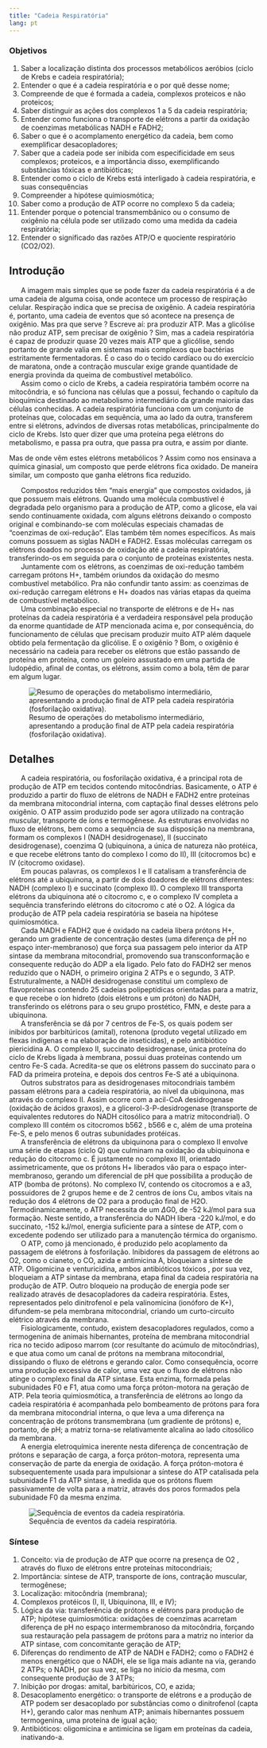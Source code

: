 ```yaml
---
title: "Cadeia Respiratória"
lang: pt
---
```



```{=html}
<script async src="https://www.googletagmanager.com/gtag/js?id=G-S1L73VGCG5"></script>
```
```{=html}
<script>
  window.dataLayer = window.dataLayer || [];
  function gtag(){dataLayer.push(arguments);}
  gtag('js', new Date());

  gtag('config', 'G-S1L73VGCG5');
</script>
```

### Objetivos {.unnumbered}

1. Saber a localização distinta dos processos metabólicos aeróbios (ciclo de Krebs e cadeia respiratória);
1. Entender o que é a cadeia respiratória e o por quê desse nome;
1. Compreende de que é formada a cadeia, complexos proteicos e não proteicos;
1. Saber distinguir as ações dos complexos 1 a 5 da cadeia respiratória;
1. Entender como funciona o transporte de elétrons a partir da oxidação de coenzimas metabólicas NADH e FADH2;
1. Saber o que é o acomplamento energético da cadeia, bem como exemplificar desacopladores;
1. Saber que a cadeia pode ser inibida com especificidade em seus complexos;
proteicos, e a importância disso, exemplificando substâncias tóxicas e antibióticas;
1. Entender como o ciclo de Krebs está interligado à cadeia respiratória, e suas consequências
1. Compreender a hipótese quimiosmótica;
1. Saber como a produção de ATP ocorre no complexo 5 da cadeia;
1. Entender porque o potencial transmembânico ou o consumo de oxigênio na célula pode ser utilizado como uma medida da cadeia respiratória;
1. Entender o significado das razões ATP/O e quociente respiratório (CO2/O2).

## Introdução

|       A imagem mais simples que se pode fazer da cadeia respiratória é a de uma cadeia de alguma coisa, onde acontece um processo de respiração celular. Respiração indica que se precisa de oxigênio. A cadeia respiratória é, portanto, uma cadeia de eventos que só acontece na presença de oxigênio. Mas pra que serve ? Escreve aí: pra produzir ATP. Mas a glicólise não produz ATP, sem precisar de oxigênio ? Sim, mas a cadeia respiratória é capaz de produzir quase 20 vezes mais ATP que a glicólise, sendo portanto de grande valia em sistemas mais complexos que bactérias estritamente fermentadoras. É o caso do o tecido cardíaco ou do exercício de maratona, onde a contração muscular exige grande quantidade de energia provinda da queima de combustível metabólico. 


|       Assim como o ciclo de Krebs, a cadeia respiratória também ocorre na mitocôndria, e só funciona nas células que a possui, fechando o capítulo da bioquímica destinado ao metabolismo intermediário da grande maioria das células conhecidas. A cadeia respiratória funciona com um conjunto de proteínas que, colocadas em sequência, uma ao lado da outra, transferem entre si elétrons, advindos de diversas rotas metabólicas, principalmente do ciclo de Krebs. Isto quer dizer que uma proteína pega elétrons do metabolismo, e passa pra outra, que passa pra outra, e assim por diante. 
Mas de onde vêm estes elétrons metabólicos ? Assim como nos ensinava a química ginasial, um composto que perde elétrons fica oxidado. De maneira similar, um composto que ganha elétrons fica reduzido. 

|       Compostos reduzidos têm “mais energia” que compostos oxidados, já que possuem mais elétrons. Quando uma molécula combustível é degradada pelo organismo para a produção de ATP, como a glicose, ela vai sendo continuamente oxidada, com alguns elétrons deixando o composto original e combinando-se com moléculas especiais chamadas de “coenzimas de oxi-redução”. Elas também têm nomes específicos. As mais comuns possuem as siglas NADH e FADH2. Essas moléculas carregam os elétrons doados no processo de oxidação até a cadeia respiratória, transferindo-os em seguida para o conjunto de proteínas existentes nesta. 

|       Juntamente com os elétrons, as coenzimas de oxi-redução também carregam prótons H+, também oriundos da oxidação do mesmo combustível metabólico. Pra não confundir tanto assim: as coenzimas de oxi-redução carregam elétrons e H+ doados nas várias etapas da queima de combustível metabólico. 


|       Uma combinação especial no transporte de elétrons e de H+  nas proteínas da cadeia respiratória é a verdadeira responsável pela produção da enorme quantidade de ATP mencionada acima e, por consequência, do funcionamento de células que precisam produzir muito ATP além daquele obtido pela fermentação da glicólise. E o oxigênio ?  Bom,  o oxigênio é necessário na cadeia para receber os elétrons que estão passando de proteína em proteína, como um goleiro assustado em uma partida de ludopédio, afinal de contas, os elétrons, assim como a bola, têm de parar em algum lugar.

![Resumo de operações do metabolismo intermediário, apresentando a produção final de ATP pela cadeia respiratória (fosforilação oxidativa).](intermed.png){#fig-intermed}

## Detalhes

|       A cadeia respiratória, ou fosforilação oxidativa, é a principal rota de produção de ATP em tecidos contendo mitocôndrias. Basicamente, o ATP é produzido a partir do fluxo de elétrons de NADH e FADH2 entre proteínas da membrana mitocondrial interna, com captação final desses elétrons pelo oxigênio. O ATP assim produzido pode ser agora utilizado na contração muscular, transporte de íons e  termogênese. As estruturas envolvidas no fluxo de elétrons, bem como a sequência de sua disposição na membrana, formam os complexos I (NADH desidrogenase), II (succinato desidrogenase), coenzima Q (ubiquinona, a única de natureza não protéica, e que recebe elétrons tanto do complexo I como do II), III (citocromos bc) e IV (citocromo oxidase). 


|       Em poucas palavras, os complexos I e II catalisam a transferência de  elétrons até a ubiquinona, a partir de dois doadores de elétrons diferentes: NADH (complexo I) e succinato (complexo II). O complexo III transporta elétrons da ubiquinona até o citocromo c, e o complexo IV completa a sequência transferindo elétrons do citocromo c até o O2. A lógica da produção de ATP pela cadeia respiratória se baseia na hipótese quimiosmótica. 


|       Cada NADH e FADH2 que é oxidado na cadeia libera prótons H+, gerando um gradiente de concentração destes (uma diferença de pH no espaço inter-membranoso) que força sua passagem pelo interior da ATP sintase da membrana mitocondrial, promovendo sua transconformação e consequente redução do ADP a ela ligado. Pelo fato do FADH2 ser menos reduzido que o NADH, o primeiro origina 2 ATPs e o segundo, 3 ATP. Estruturalmente, a NADH desidrogenase constitui um complexo de flavoproteínas contendo 25 cadeias polipeptídicas orientadas para a matriz, e que recebe o íon hidreto (dois elétrons e um próton) do NADH, transferindo os elétrons para o seu grupo prostético, FMN, e deste para a ubiquinona. 

|       A transferência se dá por 7 centros de Fe-S, os quais podem ser inibidos por barbitúricos (amital), rotenona (produto vegetal utilizado em flexas indígenas e na elaboração de inseticidas), e pelo antibiótico piericidina A. O complexo II, succinato desidrogenase, única proteína do ciclo de Krebs ligada à membrana, possui duas proteínas contendo um centro Fe-S cada. Acredita-se que os elétrons passem do succinato para o FAD da primeira proteína, e depois dos centros Fe-S até a ubiquinona. 

|       Outros substratos para as desidrogenases mitocondriais também passam elétrons para a cadeia respiratória, ao nível da ubiquinona, mas através do complexo II. Assim ocorre com a acil-CoA desidrogenase (oxidação de ácidos graxos), e a glicerol-3-P-desidrogenase (transporte de equivalentes redutores do NADH citosólico para a matriz mitocondrial). O complexo III contém os citocromos b562 , b566  e c, além de uma proteína Fe-S, e pelo menos 6 outras subunidades protéicas. 


|       A transferência de elétrons da ubiquinona para o complexo II envolve uma série de etapas (ciclo Q) que culminam na oxidação da ubiquinona e redução do citocromo c. É justamente no complexo III, orientado assimetricamente, que os prótons H+ liberados vão para o espaço inter-membranoso, gerando um diferencial de pH que possibilita a produção de ATP (bomba de prótons). No complexo IV, contendo os citocromos a e a3, possuidores de 2 grupos heme e de 2 centros de íons Cu, ambos vitais na redução dos 4 elétrons de O2 para a produção final de H2O. Termodinamicamente, o ATP necessita de um $\Delta$G0, de -52 kJ/mol para sua formação. Neste sentido, a transferência do NADH libera -220 kJ/mol, e do succinato, -152 kJ/mol, energia suficiente para a síntese de ATP, com o excedente podendo ser utilizado para a manutenção térmica do organismo. 


|       O ATP, como já mencionado, é produzido pelo acoplamento da passagem de elétrons à fosforilação. Inibidores da passagem de elétrons ao O2, como o cianeto, o CO, azida e antimicina A, bloqueiam a síntese de ATP. Oligomicina e venturicidina, ambos antibióticos tóxicos , por sua vez, bloqueiam a ATP sintase da membrana, etapa final da cadeia respiratória na produção de ATP. Outro bloqueio na produção de energia pode ser realizado através de desacopladores da cadeira respiratória. Estes, representados pelo dinitrofenol e pela valinomicina (ionóforo de K+), difundem-se pela membrana mitocondrial, criando um curto-circuito elétrico através da membrana. 


|       Fisiologicamente, contudo, existem desacopladores regulados, como a termogenina de animais hibernantes, proteína de membrana mitocondrial rica no tecido adiposo marrom (cor resultante do acúmulo de mitocôndrias), e que atua como um canal de prótons na membrana mitocondrial, dissipando o fluxo de elétrons e gerando calor.  Como consequência, ocorre uma produção excessiva de calor, uma vez que o fluxo de elétrons não atinge o complexo final da ATP sintase. Esta enzima, formada pelas subunidades F0 e F1, atua como uma força próton-motora na geração de ATP. Pela teoria quimiosmótica, a transferência de elétrons ao longo da cadeia respiratória é acompanhada pelo bombeamento de prótons para fora da membrana mitocondrial interna, o que leva a uma diferença na concentração de prótons transmembrana (um gradiente de prótons) e, portanto, de pH; a matriz torna-se relativamente alcalina ao lado citosólico da membrana. 


|       A energia eletroquímica inerente nesta diferença de concentração de prótons e separação de carga, a força próton-motora, representa uma conservação de parte da energia de oxidação. A força  próton-motora é subsequentemente usada para impulsionar a síntese do ATP catalisada pela subunidade F1 da ATP sintase, à medida que os prótons fluem passivamente de volta para a matriz, através dos poros formados pela subunidade F0 da mesma enzima. 


![Sequência de eventos da cadeia respiratória.](cadeia.png){#fig-cadeia}

### Síntese {.unnumbered}

1. Conceito: via de produção de ATP que ocorre na presença de O2 , através do fluxo de elétrons entre proteínas mitocondriais; 
1. Importância: síntese de ATP, transporte de íons, contração muscular, termogênese;
1. Localização: mitocôndria (membrana);
1. Complexos protéicos (I, II, Ubiquinona, III, e IV);
1. Lógica da via: transferência de prótons e elétrons para produção de ATP; hipótese quimiosmótica: oxidações de coenzimas acarretam diferença de pH no espaço
intermembranoso da mitocôndria, forçando sua restauração pela passagem de prótons para a matriz no interior da ATP sintase, com concomitante geração de ATP;
1. Diferenças do rendimento de ATP de NADH e FADH2; como o FADH2 é menos energético que o NADH, ele se liga mais adiante na via, gerando 2 ATPs; o NADH, por
sua vez, se liga no início da mesma, com consequente produção de 3 ATPs;
1. Inibição por drogas: amital, barbitúricos, CO, e azida;
1. Desacoplamento energético: o transporte de elétrons e a produção de ATP podem ser desacoplado por substâncias como o dinitrofenol (capta H+), gerando calor mas nenhum ATP; animais hibernantes possuem termogenina, uma proteína de igual ação;
1. Antibióticos: oligomicina e antimicina se ligam em proteínas da cadeia, inativando-a.